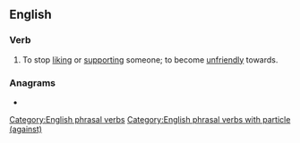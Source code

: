 ==English==

===Verb===
{{en-verb|take<,,took,taking> against}}

# To stop [[like|liking]] or [[support]]ing someone; to become [[unfriendly]] towards.
#: {{ux|en|He '''took against''' me when I was promoted over him.}}

===Anagrams===
* {{anagrams|en|a=aaaegiknstt|taking a seat}}

[[Category:English phrasal verbs]]
[[Category:English phrasal verbs with particle (against)]]
